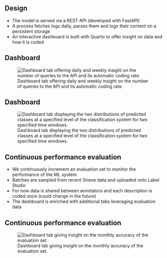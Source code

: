 ## Design

- The model is served via a REST API (developed with FastAPI)
- A process fetches logs daily, parses them and logs their content on a persistent storage 
- An interactive dashboard is built with Quarto to offer insight on data and how it is coded

## Dashboard

![Dashboard tab offering daily and weekly insight on the number of queries to the API and its automatic coding rate.](../img/tab1.png)

## Dashboard

![Dashboard tab displaying the two distributions of predicted classes at a specified level of the classification system for two specified time windows.](../img/tab6.png)

## Continuous performance evaluation

- We continuously increment an evaluation set to monitor the performance of the ML system 
- Batches are sampled from recent Sirene data and uploaded onto Label Studio
- For now data is shared between annotators and each description is coded once (could change in the future)
- The dashboard is enriched with additional tabs leveraging evaluation data

## Continuous performance evaluation

![Dashboard tab giving insight on the monthly accuracy of the evaluation set.](../img/tab3.png)
